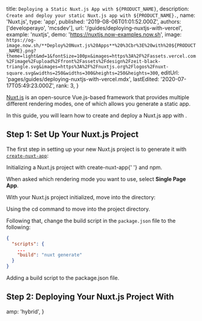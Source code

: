 
  title: `Deploying a Static Nuxt.js App with ${PRODUCT_NAME}`,
  description: `Create and deploy your static Nuxt.js app with ${PRODUCT_NAME}.`,
  name: 'Nuxt.js',
  type: 'app',
  published: '2019-08-06T01:01:52.000Z',
  authors: ['developerayo', 'mcsdev'],
  url: '/guides/deploying-nuxtjs-with-vercel',
  example: 'nuxtjs',
  demo: 'https://nuxtjs.now-examples.now.sh',
  image: `https://og-image.now.sh/**Deploy%20Nuxt.js%20Apps**%20%3Cbr%3E%20with%20${PRODUCT_NAME}.png?theme=light&md=1&fontSize=100px&images=https%3A%2F%2Fassets.vercel.com%2Fimage%2Fupload%2Ffront%2Fassets%2Fdesign%2Fzeit-black-triangle.svg&images=https%3A%2F%2Fnuxtjs.org%2Flogos%2Fnuxt-square.svg&widths=250&widths=300&heights=250&heights=300`,
  editUrl: 'pages/guides/deploying-nuxtjs-with-vercel.mdx',
  lastEdited: '2020-07-17T05:49:23.000Z',
  rank: 3,
}

[Nuxt.js](https://nuxtjs.org/) is an open-source Vue.js-based framework that provides multiple different rendering modes, one of which allows you generate a static app.

In this guide, you will learn how to create and deploy a Nuxt.js app with [<ProductName />](/docs/v2).

## Step 1: Set Up Your Nuxt.js Project

The first step in setting up your new Nuxt.js project is to generate it with [`create-nuxt-app`](https://nuxtjs.org/guide/installation/#using-code-create-nuxt-app-code-):

<Snippet width="100%" dark text="npm init nuxt-app my-nuxt-app" />
<Caption>
  Initializing a Nuxt.js project with <InlineCode>create-nuxt-app</InlineCode>{' '}
  and <Link href="https://www.npmjs.com/">npm</Link>.
</Caption>

When asked which rendering mode you want to use, select **Single Page App**.

With your Nuxt.js project initialized, move into the directory:

<Snippet width="100%" dark text="cd my-nuxt-app" />
<Caption>
  Using the <InlineCode>cd</InlineCode> command to move into the project
  directory.
</Caption>

Following that, change the build script in the `package.json` file to the following:

```json
{
  "scripts": {
    ...
    "build": "nuxt generate"
  }
}
```

<Caption>
  Adding a <InlineCode>build</InlineCode> script to the
  <InlineCode>package.json</InlineCode> file.
</Caption>

## Step 2: Deploying Your Nuxt.js Project With <NameWrapper name={PRODUCT_NAME} />

<DeploySection meta={meta} />


  amp: 'hybrid',
}
